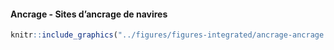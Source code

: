 #### Ancrage - Sites d'ancrage de navires {-}


<!-- -------------------------------------------------- -->

```r
knitr::include_graphics("../figures/figures-integrated/ancrage-ancrage.png")
```

<br>
